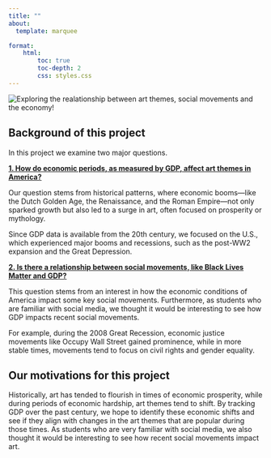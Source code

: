 ```yaml
---
title: ""
about:
  template: marquee

format: 
    html:
        toc: true
        toc-depth: 2 
        css: styles.css
---
```


<img src="./images/homepage.png" alt="Exploring the realationship between art themes, social movements and the economy!"/>

## Background of this project

In this project we examine two major questions.

[**1. How do economic periods, as measured by GDP, affect art themes in America?**]{.underline}

Our question stems from historical patterns, where economic booms—like the Dutch Golden Age, the Renaissance, and the Roman Empire—not only sparked growth but also led to a surge in art, often focused on prosperity or mythology. 

Since GDP data is available from the 20th century, we focused on the U.S., which experienced major booms and recessions, such as the post-WW2 expansion and the Great Depression.

[**2. Is there a relationship between social movements, like Black Lives Matter and GDP?**]{.underline}

This question stems from an interest in how the economic conditions of America impact some key social movements. Furthermore, as students who are familiar with social media, we thought it would be interesting to see how GDP impacts recent social movements.

For example, during the 2008 Great Recession, economic justice movements like Occupy Wall Street gained prominence, while in more stable times, movements tend to focus on civil rights and gender equality. 

## Our motivations for this project

Historically, art has tended to flourish in times of economic prosperity, while during periods of economic hardship, art themes tend to shift. By tracking GDP over the past century, we hope to identify these economic shifts and see if they align with changes in the art themes that are popular during those times. As students who are very familiar with social media, we also thought it would be interesting to see how recent social movements impact art.